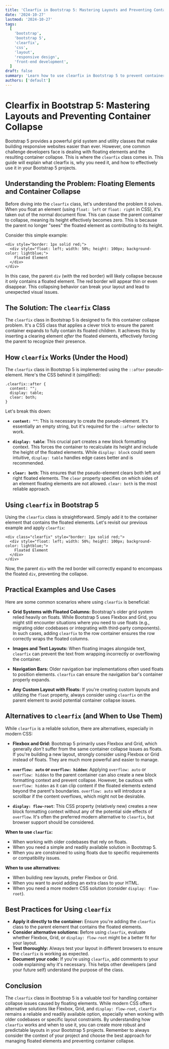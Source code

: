 ```yaml
---
title: 'Clearfix in Bootstrap 5: Mastering Layouts and Preventing Container Collapse'
date: '2024-10-27'
lastmod: '2024-10-27'
tags:
  [
    'bootstrap',
    'bootstrap 5',
    'clearfix',
    'css',
    'layout',
    'responsive design',
    'front-end development',
  ]
draft: false
summary: 'Learn how to use clearfix in Bootstrap 5 to prevent container collapse issues when floating elements.  This comprehensive guide explains the purpose, implementation, and best practices for creating robust and responsive layouts.'
authors: ['default']
---
```


# Clearfix in Bootstrap 5: Mastering Layouts and Preventing Container Collapse

Bootstrap 5 provides a powerful grid system and utility classes that make building responsive websites easier than ever. However, one common challenge developers face is dealing with floating elements and the resulting container collapse. This is where the `clearfix` class comes in. This guide will explain what clearfix is, why you need it, and how to effectively use it in your Bootstrap 5 projects.

## Understanding the Problem: Floating Elements and Container Collapse

Before diving into the `clearfix` class, let's understand the problem it solves. When you float an element (using `float: left` or `float: right` in CSS), it's taken out of the normal document flow. This can cause the parent container to collapse, meaning its height effectively becomes zero. This is because the parent no longer "sees" the floated element as contributing to its height.

Consider this simple example:

```plaintext
<div style="border: 1px solid red;">
  <div style="float: left; width: 50%; height: 100px; background-color: lightblue;">
    Floated Element
  </div>
</div>
```

In this case, the parent `div` (with the red border) will likely collapse because it only contains a floated element. The red border will appear thin or even disappear. This collapsing behavior can break your layout and lead to unexpected visual issues.

## The Solution: The `clearfix` Class

The `clearfix` class in Bootstrap 5 is designed to fix this container collapse problem. It's a CSS class that applies a clever trick to ensure the parent container expands to fully contain its floated children. It achieves this by inserting a clearing element _after_ the floated elements, effectively forcing the parent to recognize their presence.

## How `clearfix` Works (Under the Hood)

The `clearfix` class in Bootstrap 5 is implemented using the `::after` pseudo-element. Here's the CSS behind it (simplified):

```plaintext
.clearfix::after {
  content: "";
  display: table;
  clear: both;
}
```

Let's break this down:

- **`content: ""`**: This is necessary to create the pseudo-element. It's essentially an empty string, but it's required for the `::after` selector to work.

- **`display: table`**: This crucial part creates a new block formatting context. This forces the container to recalculate its height and include the height of the floated elements. While `display: block` could seem intuitive, `display: table` handles edge cases better and is recommended.

- **`clear: both`**: This ensures that the pseudo-element clears both left and right floated elements. The `clear` property specifies on which sides of an element floating elements are not allowed. `clear: both` is the most reliable approach.

## Using `clearfix` in Bootstrap 5

Using the `clearfix` class is straightforward. Simply add it to the container element that contains the floated elements. Let's revisit our previous example and apply `clearfix`:

```plaintext
<div class="clearfix" style="border: 1px solid red;">
  <div style="float: left; width: 50%; height: 100px; background-color: lightblue;">
    Floated Element
  </div>
</div>
```

Now, the parent `div` with the red border will correctly expand to encompass the floated `div`, preventing the collapse.

## Practical Examples and Use Cases

Here are some common scenarios where using `clearfix` is beneficial:

- **Grid Systems with Floated Columns:** Bootstrap's older grid system relied heavily on floats. While Bootstrap 5 uses Flexbox and Grid, you might still encounter situations where you need to use floats (e.g., migrating older codebases or integrating with third-party components). In such cases, adding `clearfix` to the row container ensures the row correctly wraps the floated columns.

- **Images and Text Layouts:** When floating images alongside text, `clearfix` can prevent the text from wrapping incorrectly or overflowing the container.

- **Navigation Bars:** Older navigation bar implementations often used floats to position elements. `clearfix` can ensure the navigation bar's container properly expands.

- **Any Custom Layout with Floats:** If you're creating custom layouts and utilizing the `float` property, always consider using `clearfix` on the parent element to avoid potential container collapse issues.

## Alternatives to `clearfix` (and When to Use Them)

While `clearfix` is a reliable solution, there are alternatives, especially in modern CSS:

- **Flexbox and Grid:** Bootstrap 5 primarily uses Flexbox and Grid, which generally _don't_ suffer from the same container collapse issues as floats. If you're building a new layout, strongly consider using Flexbox or Grid instead of floats. They are much more powerful and easier to manage.

- **`overflow: auto` or `overflow: hidden`**: Applying `overflow: auto` or `overflow: hidden` to the parent container can also create a new block formatting context and prevent collapse. However, be cautious with `overflow: hidden` as it can clip content if the floated elements extend beyond the parent's boundaries. `overflow: auto` will introduce a scrollbar if the content overflows, which might not be desirable.

- **`display: flow-root`**: This CSS property (relatively new) creates a new block formatting context without any of the potential side effects of `overflow`. It's often the preferred modern alternative to `clearfix`, but browser support should be considered.

**When to use `clearfix`:**

- When working with older codebases that rely on floats.
- When you need a simple and readily available solution in Bootstrap 5.
- When you are constrained to using floats due to specific requirements or compatibility issues.

**When to use alternatives:**

- When building new layouts, prefer Flexbox or Grid.
- When you want to avoid adding an extra class to your HTML.
- When you need a more modern CSS solution (consider `display: flow-root`).

## Best Practices for Using `clearfix`

- **Apply it directly to the container:** Ensure you're adding the `clearfix` class to the parent element that contains the floated elements.
- **Consider alternative solutions:** Before using `clearfix`, evaluate whether Flexbox, Grid, or `display: flow-root` might be a better fit for your layout.
- **Test thoroughly:** Always test your layout in different browsers to ensure the `clearfix` is working as expected.
- **Document your code:** If you're using `clearfix`, add comments to your code explaining why it's necessary. This helps other developers (and your future self) understand the purpose of the class.

## Conclusion

The `clearfix` class in Bootstrap 5 is a valuable tool for handling container collapse issues caused by floating elements. While modern CSS offers alternative solutions like Flexbox, Grid, and `display: flow-root`, `clearfix` remains a reliable and readily available option, especially when working with older codebases or specific layout constraints. By understanding how `clearfix` works and when to use it, you can create more robust and predictable layouts in your Bootstrap 5 projects. Remember to always consider the context of your project and choose the best approach for managing floated elements and preventing container collapse.
